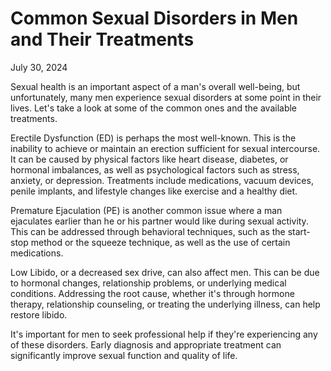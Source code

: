 # Common Sexual Disorders in Men and Their Treatments

<span className="text-xs font-bold">July 30, 2024</span>

Sexual health is an important aspect of a man's overall well-being, but unfortunately, many men experience sexual disorders at some point in their lives. Let's take a look at some of the common ones and the available treatments.


Erectile Dysfunction (ED) is perhaps the most well-known. This is the inability to achieve or maintain an erection sufficient for sexual intercourse. It can be caused by physical factors like heart disease, diabetes, or hormonal imbalances, as well as psychological factors such as stress, anxiety, or depression. Treatments include medications, vacuum devices, penile implants, and lifestyle changes like exercise and a healthy diet.


Premature Ejaculation (PE) is another common issue where a man ejaculates earlier than he or his partner would like during sexual activity. This can be addressed through behavioral techniques, such as the start-stop method or the squeeze technique, as well as the use of certain medications.


Low Libido, or a decreased sex drive, can also affect men. This can be due to hormonal changes, relationship problems, or underlying medical conditions. Addressing the root cause, whether it's through hormone therapy, relationship counseling, or treating the underlying illness, can help restore libido.


It's important for men to seek professional help if they're experiencing any of these disorders. Early diagnosis and appropriate treatment can significantly improve sexual function and quality of life.
